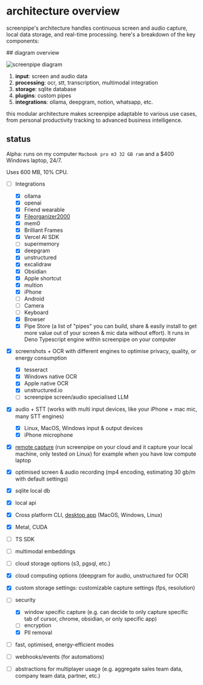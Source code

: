 
# architecture overview

<MotionDiv>

screenpipe's architecture handles continuous screen and audio capture, local data storage, and real-time processing. here's a breakdown of the key components:

</MotionDiv>

<MotionDiv delay={0.1}>
## diagram overview

![screenpipe diagram](https://raw.githubusercontent.com/mediar-ai/screenpipe/main/content/diagram2.png)

1. **input**: screen and audio data
2. **processing**: ocr, stt, transcription, multimodal integration
3. **storage**: sqlite database
4. **plugins**: custom pipes
5. **integrations**: ollama, deepgram, notion, whatsapp, etc.

this modular architecture makes screenpipe adaptable to various use cases, from personal productivity tracking to advanced business intelligence.

## status 

Alpha: runs on my computer `Macbook pro m3 32 GB ram` and a $400 Windows laptop, 24/7.

Uses 600 MB, 10% CPU.

- [ ] Integrations
    - [x] ollama
    - [x] openai
    - [x] Friend wearable 
    - [x] [Fileorganizer2000](https://github.com/different-ai/file-organizer-2000)
    - [x] mem0
    - [x] Brilliant Frames
    - [x] Vercel AI SDK
    - [ ] supermemory
    - [x] deepgram
    - [x] unstructured
    - [x] excalidraw
    - [x] Obsidian
    - [x] Apple shortcut
    - [x] multion
    - [x] iPhone
    - [ ] Android
    - [ ] Camera
    - [ ] Keyboard
    - [x] Browser
    - [x] Pipe Store (a list of "pipes" you can build, share & easily install to get more value out of your screen & mic data without effort). It runs in Deno Typescript engine within screenpipe on your computer
- [x] screenshots + OCR with different engines to optimise privacy, quality, or energy consumption
  - [x] tesseract
  - [x] Windows native OCR
  - [x] Apple native OCR
  - [x] unstructured.io
  - [ ] screenpipe screen/audio specialised LLM
- [x] audio + STT (works with multi input devices, like your iPhone + mac mic, many STT engines)
  - [x] Linux, MacOS, Windows input & output devices
  - [x] iPhone microphone
- [x] [remote capture](https://github.com/mediar-ai/screenpipe/discussions/68) (run screenpipe on your cloud and it capture your local machine, only tested on Linux) for example when you have low compute laptop
- [x] optimised screen & audio recording (mp4 encoding, estimating 30 gb/m with default settings)
- [x] sqlite local db
- [x] local api
- [x] Cross platform CLI, [desktop app](https://screenpi.pe/) (MacOS, Windows, Linux)
- [x] Metal, CUDA
- [ ] TS SDK
- [ ] multimodal embeddings
- [ ] cloud storage options (s3, pgsql, etc.)
- [x] cloud computing options (deepgram for audio, unstructured for OCR)
- [x] custom storage settings: customizable capture settings (fps, resolution)
- [ ] security
  - [x] window specific capture (e.g. can decide to only capture specific tab of cursor, chrome, obsidian, or only specific app)
  - [ ] encryption
  - [x] PII removal
- [ ] fast, optimised, energy-efficient modes
- [ ] webhooks/events (for automations)
- [ ] abstractions for multiplayer usage (e.g. aggregate sales team data, company team data, partner, etc.)


</MotionDiv>

